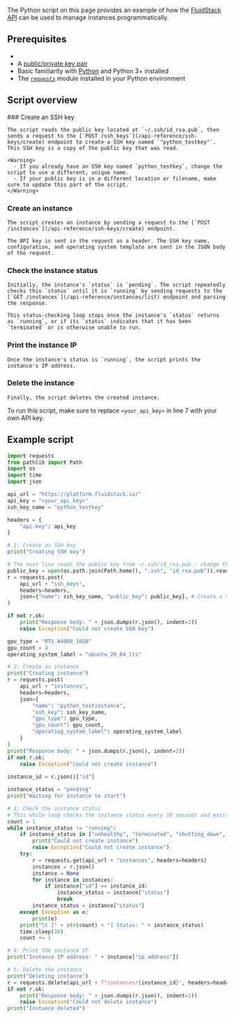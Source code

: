 The Python script on this page provides an example of how the [FluidStack API](/api-reference) can be used to manage instances programmatically.

## Prerequisites
  - <Markdown src="../snippets/api-key.mdx" />
  - A [public/private key pair](/ssh/use-ssh-keys#generate-a-publicprivate-key-pair)
  - Basic familiarity with [Python](https://python.org) and Python 3+ installed
  - The [`requests`](https://pypi.org/project/requests/) module installed in your Python environment

## Script overview

<Steps>
  ### Create an SSH key

    The script reads the public key located at `~/.ssh/id_rsa.pub`, then sends a request to the [`POST /ssh_keys`](/api-reference/ssh-keys/create) endpoint to create a SSH key named `"python_testkey"`. This SSH key is a copy of the public key that was read.

    <Warning>
      - If you already have an SSH key named `python_testkey`, change the script to use a different, unique name.
      - If your public key is in a different location or filename, make sure to update this part of the script.
    </Warning>

  ### Create an instance

    The script creates an instance by sending a request to the [`POST /instances`](/api-reference/ssh-keys/create) endpoint.
    
    The API key is sent in the request as a header. The SSH key name, configuration, and operating system template are sent in the JSON body of the request.

  ### Check the instance status

    Initially, the instance's `status` is `pending`. The script repeatedly checks this `status` until it is `running` by sending requests to the [`GET /instances`](/api-reference/instances/list) endpoint and parsing the response. 

    This status-checking loop stops once the instance's `status` returns as `running`, or if its `status` indicates that it has been `terminated` or is otherwise unable to run.

  ### Print the instance IP

    Once the instance's status is `running`, the script prints the instance's IP address.

  ### Delete the instance

    Finally, the script deletes the created instance.
</Steps>
 

<Tip>To run this script, make sure to replace `<your_api_key>` in line 7 with your own API key.</Tip>

## Example script 

```python maxLines=30 title="Python" {14,35,57,79,82}
import requests
from pathlib import Path
import os
import time
import json

api_url = "https://platform.fluidstack.io/"
api_key = "<your_api_key>"
ssh_key_name = "python_testkey"

headers = {
    "api-key": api_key
}

# 1: Create an SSH key
print("Creating SSH key")

# The next line reads the public key from ~/.ssh/id_rsa.pub - change this if your public key is somewhere different
public_key = open(os.path.join(Path.home(), ".ssh", "id_rsa.pub")).read().strip() 
r = requests.post(
    api_url + "ssh_keys",
    headers=headers,
    json={"name": ssh_key_name, "public_key": public_key}, # Create a SSH key using the provided public key
)

if not r.ok:
    print("Response body: " + json.dumps(r.json(), indent=2))
    raise Exception("Could not create SSH key")

gpu_type = "RTX_A4000_16GB"
gpu_count = 4
operating_system_label = "ubuntu_20_04_lts"

# 2: Create an instance 
print("Creating instance")
r = requests.post(
    api_url + "instances",
    headers=headers,
    json={
        "name": "python_testinstance",
        "ssh_key": ssh_key_name,
        "gpu_type": gpu_type,
        "gpu_count": gpu_count,
        "operating_system_label": operating_system_label
    }
)
print("Response body: " + json.dumps(r.json(), indent=2))
if not r.ok:
    raise Exception("Could not create instance")
	
instance_id = r.json()["id"]

instance_status = "pending"
print("Waiting for instance to start")

# 3: Check the instance status
# This while loop checks the instance status every 10 seconds and exits when the status is "running"
count = 1
while instance_status != "running":
    if instance_status in ["unhealthy", "terminated", "shutting_down", "stopping", "stopped"]:
        print("Could not create instance")
        raise Exception("Could not create instance")
    try:
        r = requests.get(api_url + "instances", headers=headers)
        instances = r.json()
        instance = None
        for instance in instances:
            if instance["id"] == instance_id:
                instance_status = instance["status"]
                break
        instance_status = instance["status"]
    except Exception as e:
        print(e)
    print("\t [" + str(count) + "] Status: " + instance_status)
    time.sleep(10)
    count += 1

# 4: Print the instance IP
print("Instance IP address: " + instance["ip_address"])

# 5: Delete the instance
print("Deleting instance")
r = requests.delete(api_url + f"instances/{instance_id}", headers=headers)
if not r.ok:
    print("Response body: " + json.dumps(r.json(), indent=2))
    raise Exception("Could not delete instance")
print("Instance deleted")
```